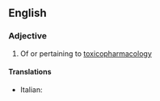 ==English==

===Adjective===
{{en-adj|-}}

# Of or pertaining to [[toxicopharmacology]]

====Translations====
{{trans-top}}
* Italian: {{t-|it|tossicofarmacologico}}
{{trans-mid}}

{{trans-bottom}}